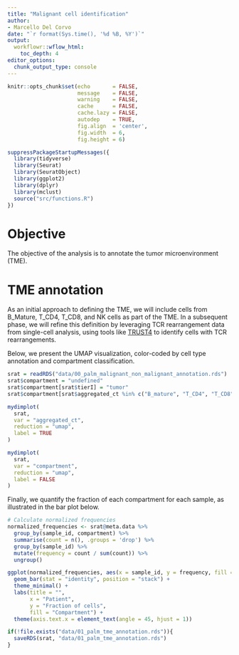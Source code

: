 ```yaml
---
title: "Malignant cell identification"
author: 
- Marcello Del Corvo
date: "`r format(Sys.time(), '%d %B, %Y')`"
output:
  workflowr::wflow_html:
    toc_depth: 4
editor_options:
  chunk_output_type: console
---
```


```r
knitr::opts_chunk$set(echo       = FALSE,
                      message    = FALSE,
                      warning    = FALSE,
                      cache      = FALSE,
                      cache.lazy = FALSE,
                      autodep    = TRUE,
                      fig.align  = 'center',
                      fig.width  = 6,
                      fig.height = 6)

```

```r
suppressPackageStartupMessages({
  library(tidyverse)
  library(Seurat)
  library(SeuratObject)
  library(ggplot2)
  library(dplyr)
  library(mclust)
  source("src/functions.R")
})

```

# Objective

The objective of the analysis is to annotate the tumor microenvironment (TME).

# TME annotation

As an initial approach to defining the TME, we will include cells from B_Mature, T_CD4, T_CD8, and NK cells as part of the TME. In a subsequent phase, we will refine this definition by leveraging TCR rearrangement data from single-cell analysis, using tools like [TRUST4](https://www.nature.com/articles/s41592-021-01142-2) to identify cells with TCR rearrangements.


Below, we present the UMAP visualization, color-coded by cell type annotation and compartment classification.

```r
srat = readRDS("data/00_palm_malignant_non_malignant_annotation.rds")
srat$compartment = "undefined"
srat$compartment[srat$tierI] = "tumor"
srat$compartment[srat$aggregated_ct %in% c("B_mature", "T_CD4", "T_CD8", "NK_cells")] = "tme"
```

```r
mydimplot(
  srat,
  var = "aggregated_ct",
  reduction = "umap",
  label = TRUE
)
```

```r
mydimplot(
  srat,
  var = "compartment",
  reduction = "umap",
  label = FALSE
)
```

Finally, we quantify the fraction of each compartment for each sample, as illustrated in the bar plot below.


```r
# Calculate normalized frequencies
normalized_frequencies <- srat@meta.data %>%
  group_by(sample_id, compartment) %>%
  summarise(count = n(), .groups = 'drop') %>%
  group_by(sample_id) %>%
  mutate(frequency = count / sum(count)) %>%
  ungroup()

ggplot(normalized_frequencies, aes(x = sample_id, y = frequency, fill = compartment)) +
  geom_bar(stat = "identity", position = "stack") +
  theme_minimal() +
  labs(title = "",
       x = "Patient",
       y = "Fraction of cells",
       fill = "Compartment") +
  theme(axis.text.x = element_text(angle = 45, hjust = 1))
```

```r
if(!file.exists("data/01_palm_tme_annotation.rds")){
  saveRDS(srat, "data/01_palm_tme_annotation.rds")
}
```
